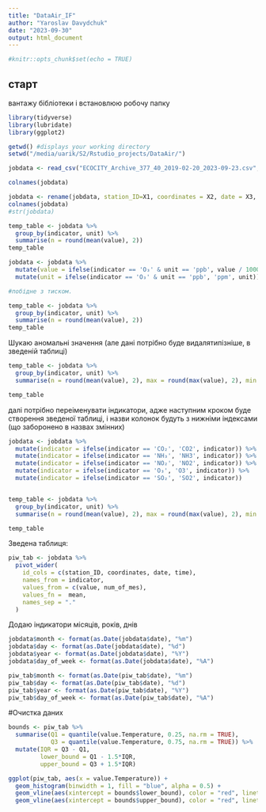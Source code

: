 ```yaml
---
title: "DataAir_IF"
author: "Yaroslav Davydchuk"
date: "2023-09-30"
output: html_document
---
```


```r
#knitr::opts_chunk$set(echo = TRUE)
```

## старт

вантажу бібліотеки і встановлюю робочу папку

```r
library(tidyverse) 
library(lubridate) 
library(ggplot2) 

getwd() #displays your working directory
setwd("/media/uarik/S2/Rstudio_projects/DataAir/") 
```

```r
jobdata <- read_csv("ECOCITY_Archive_377_40_2019-02-20_2023-09-23.csv", col_names = FALSE)
```

```r
colnames(jobdata)

```

```r
jobdata <- rename(jobdata, station_ID=X1, coordinates = X2, date = X3, time = X4, num_of_mes = X5, indicator = X6, unit = X7, value = X8)
colnames(jobdata)
#str(jobdata)
```

```r
temp_table <- jobdata %>%
  group_by(indicator, unit) %>%
  summarise(n = round(mean(value), 2))
temp_table
```

```r
jobdata <- jobdata %>%
  mutate(value = ifelse(indicator == 'O₃' & unit == 'ppb', value / 1000, value)) %>%
  mutate(unit = ifelse(indicator == 'O₃' & unit == 'ppb', 'ppm', unit))

#побідне з тиском. 

```

```r
temp_table <- jobdata %>%
  group_by(indicator, unit) %>%
  summarise(n = round(mean(value), 2))
temp_table
```

Шукаю аномальні значення (але дані потрібно буде видалятипізніше, в зведеній таблиці)

```r
temp_table <- jobdata %>%
  group_by(indicator, unit) %>%
  summarise(n = round(mean(value), 2), max = round(max(value), 2), min = round(min(value), 2), sd = round(sd(value), 2))

temp_table
```
далі потрібно переіменувати індикатори, адже наступним кроком буде створення зведеної таблиці, і назви колонок будуть з нижніми індексами (що заборонено в назвах змінних)
```r
jobdata <- jobdata %>%
  mutate(indicator = ifelse(indicator == 'CO₂', 'CO2', indicator)) %>%
  mutate(indicator = ifelse(indicator == 'NH₃', 'NH3', indicator)) %>%
  mutate(indicator = ifelse(indicator == 'NO₂', 'NO2', indicator)) %>%
  mutate(indicator = ifelse(indicator == 'O₃', 'O3', indicator)) %>%
  mutate(indicator = ifelse(indicator == 'SO₂', 'SO2', indicator)) 


temp_table <- jobdata %>%
  group_by(indicator, unit) %>%
  summarise(n = round(mean(value), 2), max = round(max(value), 2), min = round(min(value), 2), sd = round(sd(value), 2))

temp_table
```
Зведена таблиця:
```r
piw_tab <- jobdata %>% 
  pivot_wider(
    id_cols = c(station_ID, coordinates, date, time),
    names_from = indicator, 
    values_from = c(value, num_of_mes),
    values_fn =  mean,
    names_sep = "."
  )
```
Додаю індикатори місяців, років, днів
```r
jobdata$month <- format(as.Date(jobdata$date), "%m")
jobdata$day <- format(as.Date(jobdata$date), "%d")
jobdata$year <- format(as.Date(jobdata$date), "%Y")
jobdata$day_of_week <- format(as.Date(jobdata$date), "%A")

piw_tab$month <- format(as.Date(piw_tab$date), "%m")
piw_tab$day <- format(as.Date(piw_tab$date), "%d")
piw_tab$year <- format(as.Date(piw_tab$date), "%Y")
piw_tab$day_of_week <- format(as.Date(piw_tab$date), "%A")
```
#Очистка даних
```r
bounds <- piw_tab %>%
  summarise(Q1 = quantile(value.Temperature, 0.25, na.rm = TRUE),
            Q3 = quantile(value.Temperature, 0.75, na.rm = TRUE)) %>%
  mutate(IQR = Q3 - Q1,
         lower_bound = Q1 - 1.5*IQR,
         upper_bound = Q3 + 1.5*IQR)

ggplot(piw_tab, aes(x = value.Temperature)) + 
  geom_histogram(binwidth = 1, fill = "blue", alpha = 0.5) + 
  geom_vline(aes(xintercept = bounds$lower_bound), color = "red", linetype = "dashed") + 
  geom_vline(aes(xintercept = bounds$upper_bound), color = "red", linetype = "dashed")
```
